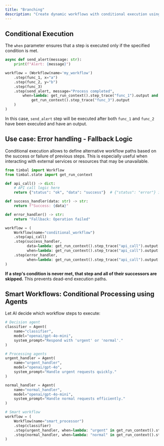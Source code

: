 ```yaml
---
title: "Branching"
description: "Create dynamic workflows with conditional execution using the `when` parameter to control which steps run based on runtime conditions"
---
```



## Conditional Execution

The `when` parameter ensures that a step is executed only if the specified condition is met.

```python highlight={9,10}
async def send_alert(message: str):
    print(f"Alert: {message}")

workflow = (Workflow(name='my_workflow')
    .step(func_1, x="a")
    .step(func_2, y="b")
    .step(func_3)
    .step(send_alert, message="Process completed",
        when=lambda: get_run_context().step_trace("func_1").output and 
            get_run_context().step_trace("func_3").output
    ) 
)
```

In this case, `send_alert` step will be executed after both `func_1` and `func_2` have been executed and have an output. 

## Use case: Error handling - Fallback Logic
Conditional execution allows to define alternative workflow paths based on the success or failure of previous steps. 
This is especially useful when interacting with external services or resources that may be unavailable.


```python 
from timbal import Workflow
from timbal.state import get_run_context

def api_call() -> dict:
    # API call logic here
    return {"status": "ok", "data": "success"}  # {"status": "error"} if failed

def success_handler(data: str) -> str:
    return f"Success: {data}"

def error_handler() -> str:
    return "Fallback: Operation failed"

workflow = (
    Workflow(name="conditional_workflow")
    .step(api_call)
    .step(success_handler, 
          data=lambda: get_run_context().step_trace("api_call").output["data"],
          when=lambda: get_run_context().step_trace("api_call").output["status"] == "ok")
    .step(error_handler,
          when=lambda: get_run_context().step_trace("api_call").output["status"] == "error")
)
```

**If a step's condition is never met, that step and all of their successors are skipped.**
This prevents dead-end execution paths.


## Smart Workflows: Conditional Processing using Agents

Let AI decide which workflow steps to execute:

```python 
# Decision agent
classifier = Agent(
    name="classifier",
    model="openai/gpt-4o-mini",
    system_prompt="Respond with 'urgent' or 'normal'."
)

# Processing agents
urgent_handler = Agent(
    name="urgent_handler",
    model="openai/gpt-4o",
    system_prompt="Handle urgent requests quickly."
)

normal_handler = Agent(
    name="normal_handler",
    model="openai/gpt-4o-mini", 
    system_prompt="Handle normal requests efficiently."
)

# Smart workflow
workflow = (
    Workflow(name="smart_processor")
    .step(classifier)
    .step(urgent_handler, when=lambda: "urgent" in get_run_context().step_trace("classifier").output.content[0].text())
    .step(normal_handler, when=lambda: "normal" in get_run_context().step_trace("classifier").output.content[0].text())
)
```

